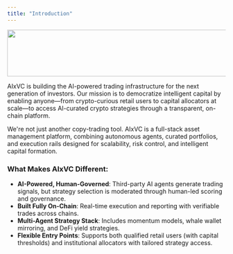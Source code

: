 ```yaml
---
title: "Introduction"
---
```


<img
  height="108"
  width="624"
  src="https://lh7-rt.googleusercontent.com/docsz/AD_4nXdcNq7znqmaLrXHOyYN81gy6ENVmxqEnatWczX_qiQELBdvDp_DraVsx1GNb2A9vlPtbWLWFbC_NvJ4wmvUhaHWCBWGZAimkt1nHTu8XFyhJgA5rwFqu8y5ECciIIZJtE-tCxcW-A?key=8x7vqwhbXMkRlZZtYd1v-ZUH"
/>

AIxVC is building the AI-powered trading infrastructure for the next generation of investors. Our mission is to democratize intelligent capital by enabling anyone—from crypto-curious retail users to capital allocators at scale—to access AI-curated crypto strategies through a transparent, on-chain platform.

We're not just another copy-trading tool. AIxVC is a full-stack asset management platform, combining autonomous agents, curated portfolios, and execution rails designed for scalability, risk control, and intelligent capital formation.

### **What Makes AIxVC Different:**

- **AI-Powered, Human-Governed**: Third-party AI agents generate trading signals, but strategy selection is moderated through human-led scoring and governance.
- **Built Fully On-Chain**: Real-time execution and reporting with verifiable trades across chains.
- **Multi-Agent Strategy Stack**: Includes momentum models, whale wallet mirroring, and DeFi yield strategies.
- **Flexible Entry Points**: Supports both qualified retail users (with capital thresholds) and institutional allocators with tailored strategy access.